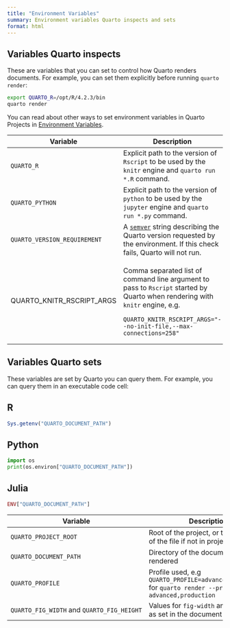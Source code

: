 ```yaml
---
title: "Environment Variables"
summary: Environment variables Quarto inspects and sets
format: html
---
```


## Variables Quarto inspects

These are variables that you can set to control how Quarto renders documents. For example, you can set them explicitly before running `quarto render`:

``` .bash
export QUARTO_R=/opt/R/4.2.3/bin
quarto render
```

You can read about other ways to set environment variables in Quarto Projects in [Environment Variables](/docs/projects/environment.qmd).

+------------------------------+------------------------------------------------------------------------------------------------------------------------------------------------+
| Variable                     | Description                                                                                                                                    |
+==============================+================================================================================================================================================+
| `QUARTO_R`                   | Explicit path to the version of `Rscript` to be used by the `knitr` engine and `quarto run *.R` command.                                       |
+------------------------------+------------------------------------------------------------------------------------------------------------------------------------------------+
| `QUARTO_PYTHON`              | Explicit path to the version of `python` to be used by the `jupyter` engine and `quarto run *.py` command.                                     |
+------------------------------+------------------------------------------------------------------------------------------------------------------------------------------------+
| `QUARTO_VERSION_REQUIREMENT` | A [`semver`](https://semver.org/) string describing the Quarto version requested by the environment. If this check fails, Quarto will not run. |
+------------------------------+------------------------------------------------------------------------------------------------------------------------------------------------+
| QUARTO_KNITR_RSCRIPT_ARGS    | Comma separated list of command line argument to pass to `Rscript` started by Quarto when rendering with `knitr` engine, e.g.                  |
|                              |                                                                                                                                                |
|                              | ```                                                                                                                                            |
|                              | QUARTO_KNITR_RSCRIPT_ARGS="--no-init-file,--max-connections=258"                                                                               |
|                              | ```                                                                                                                                            |
+------------------------------+------------------------------------------------------------------------------------------------------------------------------------------------+

## Variables Quarto sets

These variables are set by Quarto you can query them. For example, you can query them in an executable code cell:

::: panel-tabset
## R

``` r
Sys.getenv("QUARTO_DOCUMENT_PATH")
```

## Python

``` python
import os
print(os.environ["QUARTO_DOCUMENT_PATH"])
```

## Julia

``` julia
ENV["QUARTO_DOCUMENT_PATH"]
```
:::

+--------------------------------------------+----------------------------------------------------------------------------------------------------------+
| Variable                                   | Description                                                                                              |
+============================================+==========================================================================================================+
| `QUARTO_PROJECT_ROOT`                      | Root of the project, or the directory of the file if not in project mode                                 |
+--------------------------------------------+----------------------------------------------------------------------------------------------------------+
| `QUARTO_DOCUMENT_PATH`                     | Directory of the document being rendered                                                                 |
+--------------------------------------------+----------------------------------------------------------------------------------------------------------+
| `QUARTO_PROFILE`                           | Profile used, e.g `QUARTO_PROFILE=advanced,production` for `quarto render --profile advanced,production` |
+--------------------------------------------+----------------------------------------------------------------------------------------------------------+
| `QUARTO_FIG_WIDTH` and `QUARTO_FIG_HEIGHT` | Values for `fig-width` and `fig-height` as set in the document metadata                                  |
+--------------------------------------------+----------------------------------------------------------------------------------------------------------+